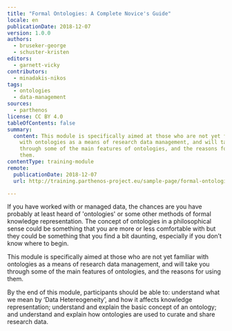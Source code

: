 ```yaml
---
title: "Formal Ontologies: A Complete Novice's Guide"
locale: en
publicationDate: 2018-12-07
version: 1.0.0
authors:
  - bruseker-george
  - schuster-kristen
editors:
  - garnett-vicky
contributors:
  - minadakis-nikos
tags:
  - ontologies
  - data-management
sources:
  - parthenos
license: CC BY 4.0
tableOfContents: false
summary:
  content: This module is specifically aimed at those who are not yet familiar
    with ontologies as a means of research data management, and will take you
    through some of the main features of ontologies, and the reasons for using
    them.
contentType: training-module
remote:
  publicationDate: 2018-12-07
  url: http://training.parthenos-project.eu/sample-page/formal-ontologies-a-complete-novices-guide/

---
```


If you have worked with or managed data, the chances are you have probably at least heard of 'ontologies' or some other methods of formal knowledge representation. The concept of ontologies in a philosophical sense could be something that you are more or less comfortable with but they could be something that you find a bit daunting, especially if you don’t know where to begin.

This module is specifically aimed at those who are not yet familiar with ontologies as a means of research data management, and will take you through some of the main features of ontologies, and the reasons for using them.

By the end of this module, participants should be able to: understand what we mean by ‘Data Hetereogeneity’, and how it affects knowledge representation; understand and explain the basic concept of an ontology; and understand and explain how ontologies are used to curate and share research data.

<ExternalResource
  title="Interested in learning more?"
  subtitle="Check out Formal Ontologies: A Complete Novice’s Guide on PARTHENOS"
  url="http://training.parthenos-project.eu/sample-page/formal-ontologies-a-complete-novices-guide/"
/>
